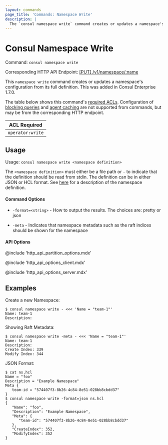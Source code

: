 ```yaml
---
layout: commands
page_title: 'Commands: Namespace Write'
description: |
  The `consul namespace write` command creates or updates a namespace's configuration in Consul Enterprise.
---
```


# Consul Namespace Write

Command: `consul namespace write`

Corresponding HTTP API Endpoint: [\[PUT\] /v1/namespace/:name](/consul/api-docs/namespaces#update-a-namespace)

<EnterpriseAlert />

This `namespace write` command creates or updates a namespace's configuration from its full definition. This was added in Consul Enterprise 1.7.0.

The table below shows this command's [required ACLs](/consul/api-docs/api-structure#authentication). Configuration of
[blocking queries](/consul/api-docs/features/blocking) and [agent caching](/consul/api-docs/features/caching)
are not supported from commands, but may be from the corresponding HTTP endpoint.

| ACL Required     |
| ---------------- |
| `operator:write` |

## Usage

Usage: `consul namespace write <namespace definition>`

The `<namespace definition>` must either be a file path or `-` to indicate that
the definition should be read from stdin. The definition can be in either JSON
or HCL format. See [here](/consul/docs/segment/namespace#namespace-definition) for a description of the namespace definition.

#### Command Options

- `-format=<string>` - How to output the results. The choices are: pretty or json

- `-meta` - Indicates that namespace metadata such as the raft indices should be
  shown for the namespace

#### API Options

@include 'http_api_partition_options.mdx'

@include 'http_api_options_client.mdx'

@include 'http_api_options_server.mdx'

## Examples

Create a new Namespace:

```shell-session
$ consul namespace write - <<< 'Name = "team-1"'
Name: team-1
Description:
```

Showing Raft Metadata:

```shell-session
$ consul namespace write -meta - <<< 'Name = "team-1"'
Name: team-1
Description:
Create Index: 339
Modify Index: 344
```

JSON Format:

```shell-session
$ cat ns.hcl
Name = "foo"
Description = "Example Namespace"
Meta {
   team-id = "574407f3-8b26-4c84-8e51-028bb8cbdd37"
}
$ consul namespace write -format=json ns.hcl
{
   "Name": "foo",
   "Description": "Example Namespace",
   "Meta": {
      "team-id": "574407f3-8b26-4c84-8e51-028bb8cbdd37"
   },
   "CreateIndex": 352,
   "ModifyIndex": 352
}
```
